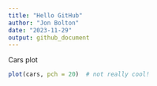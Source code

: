 ```yaml
---
title: "Hello GitHub"
author: "Jon Bolton"
date: "2023-11-29"
output: github_document
---
```


Cars plot

```r
plot(cars, pch = 20)  # not really cool!
```
